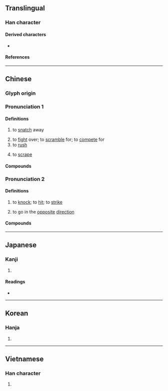 {{also|抢}}
{{character info}}
==Translingual==

===Han character===
{{Han char|rn=64|rad=手|as=10|sn=13|four=58067|canj=QOIR|ids=⿰扌倉}}

====Derived characters====
* {{l|mul|[[𥴻]]}}

====References====
{{Han ref|kx=0448.220|dkj=12525|dj=0799.130|hdz=31934.030|uh=6436}}

----

==Chinese==
{{zh-forms|s=抢}}

===Glyph origin===
{{Han etym}}

===Pronunciation 1===
{{zh-pron
|m=qiǎng
|ma=Zh-qiang.ogg
|c=coeng2<!--,cong2,cong1-->
|h=pfs=chhióng
|md=
|mn=qz,tw,xm:chhióng/qz,xm,zz:chhiáng/qz,tw,xm:chhiúⁿ/zz:chhióⁿ/pn:chhiáuⁿ
|w=
|mc=y
|oc=y
|cat=v
}}

====Definitions====
{{zh-hanzi}}

# to [[snatch]] away
#: {{zh-x|搶錢|to rob someone of their money}}
#: {{zh-x|我 的 手機 被 搶 走 了。|My phone was snatched.}}
# to [[fight]] over; to [[scramble]] for; to [[compete]] for
# to [[rush]]
#: {{zh-x|搶修|to rush to repair}}
# to [[scrape]]

====Compounds====
{{zh-der|哄搶|大搶購|強搶|呸搶|搶救|搶嘴|搶掠|搶種|搶嫌|搶命|搶奪|搶孤|搶劫|搶收|搶通|搶生吃|搶紅|搶火|搶親|挨挨搶搶|白搶白相|抄搶|搶先|生奪硬搶|搶購|搶案|擋搶|搶手貨|搶灘|搶市|搶渡|打搶跪|搶攻|搶前|搶進|搶快|搶手|搶上|搶修|搶呼|搶占|推搶|搶槓|搶鏡頭|搶飯碗|搶答|推天搶地|搶戲|搶背|搶籬|搶步|搶婚|搶白|搶眼|搶風頭|搶盡鋒頭|搶奪罪|趕搶攤|趁火搶劫}}

===Pronunciation 2===
{{zh-pron
|m=qiāng,chuǎng,2nb=variant in Taiwan
|c=coeng1
|mc=y
|oc=y
|cat=v
}}

====Definitions====
{{zh-hanzi}}

# {{lb|zh|literary}} to [[knock]]; to [[hit]]; to [[strike]]
# to go in the [[opposite]] [[direction]]
#: {{zh-alt-inline|戧}}

====Compounds====
{{zh-der|呼天搶地|搶風|搶地|搶地呼天|搶籬|搶呼|抹搶}}

{{zh-cat|Elementary}}

----

==Japanese==

===Kanji===
{{ja-kanji|grade=|rs=手10}}

# {{rfdef|ja|sort=手10}}

====Readings====
* {{ja-readings|on=[[しょう]] (shō)|kun=[[つく]] (tsuku), [[こばむ]] (kobamu), [[とどく]] (todoku)}}

----

==Korean==

===Hanja===
{{ko-hanja|hangeul=창|eumhun=|rv=chang|mr=ch'ang|y=chang}}

# {{rfdef|ko|sort=手10}}

----

==Vietnamese==

===Han character===
{{vi-readings|reading=sang, thương, thưởng|rs=手10}}

# {{rfdef|vi|sort=手10}}